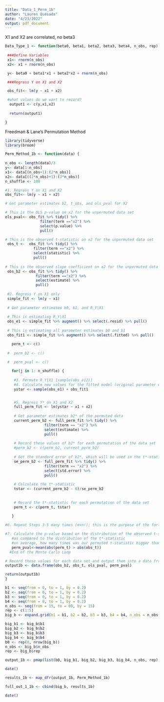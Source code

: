```yaml
---
title: "Data_1_Perm_1b"
author: "Lauren Quesada"
date: "4/23/2022"
output: pdf_document
---
```


X1 and X2 are correlated, no beta3
```r

Data_Type_1 <- function(beta0, beta1, beta2, beta3, beta4, n_obs, rep) {
  
 ###Define Variables 
 x1<- rnorm(n_obs) 
 x2<- x1 + rnorm(n_obs)

 y<- beta0 + beta1*x1 + beta2*x2 + rnorm(n_obs)

 ###Regress Y on X1 and X2

 obs_fit<- lm(y ~ x1 + x2)

 #what values do we want to record?
  output1 <- c(y,x1,x2)
  
  return(output1)

}

```

Freedman & Lane's Permutation Method
```r
library(tidyverse)
library(broom)

Perm_Method_1b <- function(data) {
  
n_obs <- length(data)/3 
y<- data[1:n_obs]
x1<- data[(n_obs+1):(2*n_obs)]
x2<- data[((2*n_obs)+1):(3*n_obs)]
n_shuffle <- 100

#1. Regress Y on X1 and X2
obs_fit<- lm(y ~ x1 + x2)

# Get parameter estimates b2, t_obs, and ols_pval for X2

# This is the OLS p-value on x2 for the unpermuted data set
ols_pval<- obs_fit %>% tidy() %>% 
                filter(term =="x2") %>% 
                select(p.value) %>% 
                pull()

# This is the observed t-statistic on x2 for the unpermuted data set
 obs_t <-  obs_fit %>% tidy() %>% 
             filter(term =="x2") %>% 
             select(statistic) %>% 
             pull()
 
# This is the observed slope coefficient on x2 for the unpermuted data set
 obs_b2 <- obs_fit %>% tidy() %>% 
              filter(term =="x2") %>% 
              select(estimate) %>% 
              pull()
 
 #2. Regress Y on X1 only
 simple_fit <- lm(y ~ x1)
 
 # Get parameter estimates b0, b1, and R_Y|X1
 
 # This is estimating R_Y|X1
 obs_e1 <- simple_fit %>% augment() %>% select(.resid) %>% pull()
 
 # This is estimating all parameter estimates b0 and b1
 obs_fit1 <- simple_fit %>% augment() %>% select(.fitted) %>% pull()

   perm_t <- c()
   
 #  perm_b2 <- c()
   
 #  perm_pval <- c()

   for(j in 1: n_shuffle) {
  
    #3. Permute R_Y|X1 [sample(obs_e12)]
    #4. Calculate new values for the fitted model (original parameter estimates + permuted residuals)
    ystar <- sample(obs_e1) + obs_fit1


    #5. Regress Y* on X1 and X2
    full_perm_fit <- lm(ystar ~ x1 + x2)
    
    # Get parameter estimates b2* of the permuted data
    current_perm_b2 <- full_perm_fit %>% tidy() %>% 
                  filter(term == "x2") %>% 
                  select(estimate) %>% 
                  pull()
    
    # Record these values of b2* for each permutation of the data set
    #perm_b2 <- c(perm_b2, current_perm_b2)
  
    # Get the standard error of b2*, which will be used in the t*-statistic calculation
    se_perm_b2 <- full_perm_fit %>% tidy() %>%
                  filter(term == "x2") %>%
                  select(std.error) %>%
                  pull()
    
    # Calculate the t*-statistic
    tstar <- (current_perm_b2 - 0)/se_perm_b2
    
    
    # Record the t*-statistic for each permutation of the data set
    perm_t <- c(perm_t, tstar)

   }
   
#6. Repeat Steps 3-5 many times (m<n!); this is the purpose of the for(j in 1: n_shuffle)

#7. Calculate the p-value based on the distribution of the observed t-statistic
   #as compared to the distribution of the t*-statistic
   #on average, how many times was our permuted t-statistic bigger than the observed?
   perm_pval<-mean(abs(perm_t) > abs(obs_t))   
  #End of the Monte Carlo Loop

# Record these values for each data set and output them into a data frame
output1b <- data.frame(obs_b2, obs_t, ols_pval, perm_pval)

return(output1b)
}
```

```r
b1 <- seq(from = 0, to = 1, by = 0.2)
b2 <- seq(from = 0, to = 1, by = 0.2)
b3 <- seq(from = 0, to = 1, by = 0.2)
b4 <- seq(from = 0, to = 1, by = 0.2)
n_obs <- seq(from = 15, to = 60, by = 15)
rep <- c(1:5)
big_b <- expand.grid(b1 = b1, b2 = b2, b3 = b3, b4 = b4, n_obs = n_obs, rep = rep)

big_b1 <- big_b$b1
big_b2 <- big_b$b2
big_b3 <- big_b$b3
big_b4 <- big_b$b4
b0 <- rep(0, nrow(big_b))
n_obs <- big_b$n_obs
rep <- big_b$rep

output_1b <- pmap(list(b0, big_b1, big_b2, big_b3, big_b4, n_obs, rep), Data_Type_1)
```

```r
date()

results_1b <- map_dfr(output_1b, Perm_Method_1b)

full_out_1_1b <- cbind(big_b, results_1b)

date()
```